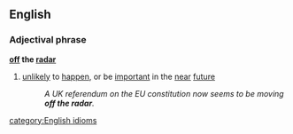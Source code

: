 ==English==
===Adjectival phrase===
'''[[off]] the [[radar]]'''
# [[unlikely]] to [[happen]], or be [[important]] in the [[near]] [[future]]
#:''A UK referendum on the EU constitution now seems to be moving '''off the radar'''.''
[[category:English idioms]]